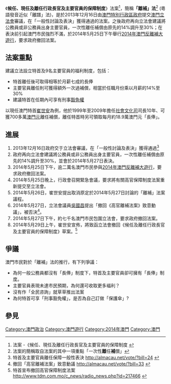 {{Infobox legislation
|short_title = 
|legislature = [[澳門特別行政區立法會|澳門特別行政區立法會]]
|image = Regional Emblem of Macau.svg
|imagesize = 
|imagealt = 
|caption = 
|long_title =
|citation = 
|territorial_extent = {{MAC}}
|enacted_by = 
|date_enacted = 
|date_passed = 
|date_passed2 = 
|date_assented = 
|royal_assent = 
|date_signed = 
|signed_by = 
|date_commenced = 
|date_of_expiry = 
|date_repealed = 
|bill = 候任、現任及離任行政長官及主要官員的保障制度
|bill_citation =
|bill_date = {{startdate|2013|12|16}}
|introduced_by = [[澳門特別行政區行政長官辦公室|澳門特別行政區行政長官辦公室]]
|conf_committee_passed = 
|date_conf_committee = {{startdate|2014|05|21}}
|white_paper = 
|committee_report = [https://www.al.gov.mo/uploads/attachment/2016-12/3389258637a59aae7d.pdf 第二常設委員會第3/V/2014號意見書]
|amendments = 
|repeals = 
|summary = 
|keywords = 
|status = withdrawn
}}
《'''候任、現任及離任行政長官及主要官員的保障制度'''》法案<ref>法案 -《候任、現任及離任行政長官及主要官員的保障制度 {{cite web |url=http://www.al.gov.mo/proposta/chefe/cn.htm |title=存档副本 |accessdate=2014-05-28 |deadurl=yes |archiveurl=https://web.archive.org/web/20140529052740/http://www.al.gov.mo/proposta/chefe/cn.htm |archivedate=2014-05-29 }}</ref>，簡稱'''「離補」法'''<ref>法案的簡稱取自法案的其中一項重點「一次性'''離'''任'''補'''償」</ref> (粵語發音近似「離譜」法)，是於2013年12月16日由[[澳門特別行政區政府|澳門特別行政區政府]]提交[[澳門立法會|澳門立法會]]審議，在「一般性討論及表決」獲得通過的法案。之後政府再向立法會建議將公務員或非公務員出身主要官員，一次性離任補償由原先的14%調升至30%；在表決前引起澳門市民強烈不滿，於2014年5月25日下午舉行[[2014年澳門反離補大遊行|2014年澳門反離補大遊行]]，要求政府撤回法案。

==法案重點==
建議立法設立特首及9名主要官員的福利制度，包括：
* 特首離任後可取得相等於月薪七成的長俸
* 主要官員離任則可獲得額外一次過補償，相當於任職月份乘以月薪的14%至30%
* 建議特首在任期內可享有刑事[[豁免權|豁免權]]

以現任澳門特首[[崔世安|崔世安]]為例，他於1999年至2009年擔任[[社會文化司|社會文化司]]司長10年、可獲700多萬[[澳門元|澳門元]]離任補償，離任特首時另可領取每月約18.9萬澳門元「長俸」。

==進展==
# 2013年12月16日政府交于立法會審議，在「一般性討論及表決」獲得通過<ref>特首及主要官員離任保障一般性表決 http://almacau.net/vote/?bill=24 {{Wayback|url=http://almacau.net/vote/?bill=24 |date=20140529051535 }}</ref>
# 政府再向立法會建議將公務員或非公務員出身主要官員，一次性離任補償由原先的14%調升至30%，並會於2014年5月27日表決。
# 2014年5月25日下午，逾二萬名澳門市民參與[[2014年澳門反離補大遊行|2014年澳門反離補大遊行]]，要求政府撤回法案。
# 2014年5月25日晚上，行政會召開緊急會議，要求將有關高官保障制度法案重新提交至立法會。
# 2014年5月26日，崔世安提出取消原定於2014年5月27日討論的「離補」法案議程。
# 2014年5月27日，立法會議員[[吳國昌|吳國昌]]提出「撤回《高官離補法案》致意動議」，被否決<ref>撤回「高官離補法案」致意動議 http://almacau.net/vote/?bill=33 {{Wayback|url=http://almacau.net/vote/?bill=33 |date=20140529051415 }}</ref>。
# 2014年5月27日下午，約七千名澳門市民包圍立法會，要求政府撤回法案。
# 2014年5月29日上午，崔世安宣佈，將致函立法會撤回《候任及離任行政長官及主要官員的保障制度》草案。<ref>特首宣布撤回高官保障制度法案 http://www.tdm.com.mo/c_news/radio_news.php?id=217466 {{Wayback|url=http://www.tdm.com.mo/c_news/radio_news.php?id=217466 |date=20190815151042 }}</ref>

==爭議==
{{Unreferenced|time=2019-08-29T00:13:33+00:00}}
{{POV|time=2019-08-29T08:53:22+00:00}}

澳門市民對於「離補」法的推行，有下列爭議：
* 為何一般公務員都沒有「長俸」制度下，特首及主要官員卻可擁有「長俸」制度。
* 主要官員表現未達市民預期，為何還可收取更多褔利？
* 沒有作「全民咨詢」就草草推出法案
* 為何特首可享「刑事豁免權」，是否為自己訂做「保護傘」?

==參見==

{{Reflist|2}}
{{Reflist|2}}

[[Category:澳門政治|Category:澳門政治]]
[[Category:澳門遊行|Category:澳門遊行]]
[[Category:2014年澳門|Category:2014年澳門]]
[[Category:澳門|Category:澳門]]